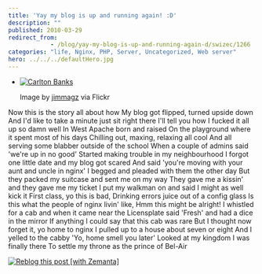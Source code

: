 ```yaml
---
title: 'Yay my blog is up and running again! :D'
description: ""
published: 2010-03-29
redirect_from: 
            - /blog/yay-my-blog-is-up-and-running-again-d/swizec/1266
categories: "life, Nginx, PHP, Server, Uncategorized, Web server"
hero: ../../../defaultHero.jpg
---
```

- [![Carlton Banks](http://swizec.com/blog/wp-content/uploads/2010/03/2583922605_d074c280da_m.jpg "Carlton Banks")](http://www.flickr.com/photos/22641075@N03/2583922605)

  Image by [jimmagz](http://www.flickr.com/photos/22641075@N03/2583922605) via Flickr

Now this is the story all about how My blog got flipped, turned upside down And I&#x27;d like to take a minute just sit right there I&#x27;ll tell you how I fucked it all up so damn well In West Apache born and raised On the playground where it spent most of his days Chilling out, maxing, relaxing all cool And all serving some blabber outside of the school When a couple of admins said &#x27;we&#x27;re up in no good&#x27; Started making trouble in my neighbourhood I forgot one little date and my blog got scared And said &#x27;you&#x27;re moving with your aunt and uncle in nginx&#x27; I begged and pleaded with them the other day But they packed my suitcase and sent me on my way They gave me a kissin&#x27; and they gave me my ticket I put my walkman on and said I might as well kick it First class, yo this is bad, Drinking errors juice out of a config glass Is this what the people of nginx livin&#x27; like, Hmm this might be alright! I whistled for a cab and when it came near the Licensplate said &#x27;Fresh&#x27; and had a dice in the mirror If anything I could say that this cab was rare But I thought now forget it, yo home to nginx I pulled up to a house about seven or eight And I yelled to the cabby &#x27;Yo, home smell you later&#x27; Looked at my kingdom I was finally there To settle my throne as the prince of Bel-Air

[![Reblog this post [with Zemanta]](http://img.zemanta.com/reblog_e.png?x-id=07d6515b-ed71-417a-b3ee-2bc76a13aaa3)](http://reblog.zemanta.com/zemified/07d6515b-ed71-417a-b3ee-2bc76a13aaa3/ "Reblog this post [with Zemanta]")
